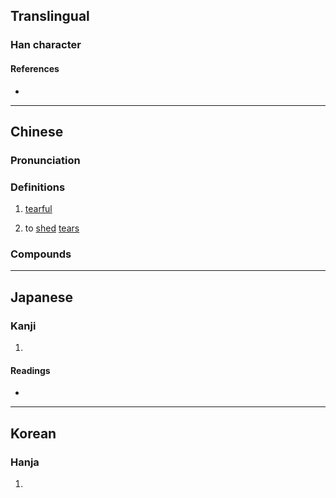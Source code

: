 {{character info}}
==Translingual==

===Han character===
{{Han char|rn=85|rad=水|as=12|sn=15|four=34127|canj=EDDB|ids=⿰氵⿱林月}}

====References====
* {{Han ref|kx=0651.040|dkj=18293|dj=1061.140|hdz=31737.070|uh=6F78|ud=28536|bh=BCE8|bd=48360}}

----

==Chinese==
{{zh-forms|alt=澘}}

===Pronunciation===
{{zh-pron
|m=shān
|c=saan1
|mn=san
|mc=y
|oc=y
|ma=
|cat=a,v
}}

===Definitions===
{{zh-hanzi}}

# {{lb|zh|literary}} [[tearful]]
# {{lb|zh|literary}} to [[shed]] [[tear]]s

===Compounds===
{{zh-der|潸然淚下|潸然|潸潸|潸泫}}

----

==Japanese==

===Kanji===
{{ja-kanji|grade=|rs=水12}}

# {{rfdef|ja|sort=水12}}

====Readings====
* {{ja-readings|on=[[さん]] (san)|kun=}}

----

==Korean==

===Hanja===
{{ko-hanja|hangeul=산|eumhun=|rv=san|mr=san|y=san}}

# {{rfdef|ko|sort=水12}}